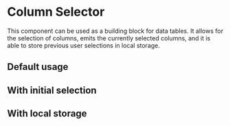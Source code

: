
<Meta of={DpColumnSelectorStories} />

# Column Selector

This component can be used as a building block for data tables. It allows for the selection of columns, emits the
currently selected columns, and it is able to store previous user selections in local storage.

## Default usage

<Canvas of={DpColumnSelectorStories.Default} />

## With initial selection

<Canvas of={DpColumnSelectorStories.WithInitialSelection} />

## With local storage

<Canvas of={DpColumnSelectorStories.WithLocalStorage} />